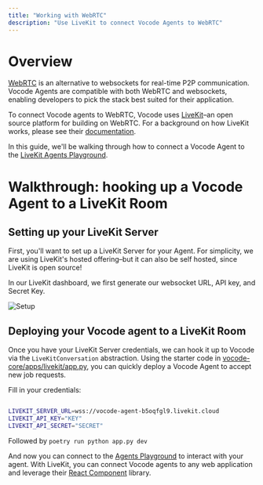 ```yaml
---
title: "Working with WebRTC"
description: "Use LiveKit to connect Vocode Agents to WebRTC"
---
```


# Overview

[WebRTC](https://webrtc.org/) is an alternative to websockets for real-time P2P communication. Vocode Agents are compatible with both WebRTC and websockets, enabling developers to pick
the stack best suited for their application.

To connect Vocode agents to WebRTC, Vocode uses [LiveKit](https://livekit.io/)–an open source platform for building on WebRTC. For a background on how LiveKit
works, please see their [documentation](https://docs.livekit.io/home/get-started/intro-to-livekit/).

In this guide, we'll be walking through how to connect a Vocode Agent to the [LiveKit Agents Playground](https://agents-playground.livekit.io/).

# Walkthrough: hooking up a Vocode Agent to a LiveKit Room

## Setting up your LiveKit Server

First, you'll want to set up a LiveKit Server for your Agent. For simplicity, we are using LiveKit's hosted offering–but it can also be self hosted, since LiveKit is open source!

In our LiveKit dashboard, we first generate our websocket URL, API key, and Secret Key.

![Setup](/images/livekit_keys.png)

## Deploying your Vocode agent to a LiveKit Room

Once you have your LiveKit Server credentials, we can hook it up to Vocode via the `LiveKitConversation` abstraction. Using the starter code in
[vocode-core/apps/livekit/app.py](https://github.com/vocodedev/vocode-core/blob/main/apps/livekit/app.py), you can quickly deploy a Vocode Agent to accept
new job requests.

Fill in your credentials:

```bash

LIVEKIT_SERVER_URL=wss://vocode-agent-b5oqfgl9.livekit.cloud
LIVEKIT_API_KEY="KEY"
LIVEKIT_API_SECRET="SECRET"
```

Followed by
`poetry run python app.py dev`

And now you can connect to the [Agents Playground](https://agents-playground.livekit.io/) to interact with your agent. With LiveKit, you can connect Vocode
agents to any web application and leverage their [React Component](https://docs.livekit.io/reference/components/react/) library.
